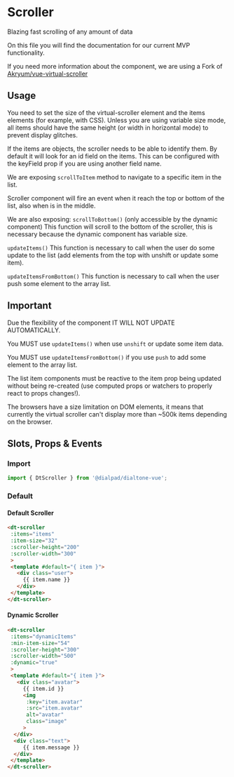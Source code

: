 

<Meta of={ScrollerStories} />

# Scroller

<Subtitle>
  Blazing fast scrolling of any amount of data
</Subtitle>

On this file you will find the documentation for our current MVP functionality.

If you need more information about the component, we are using a Fork of [Akryum/vue-virtual-scroller](https://github.com/Akryum/vue-virtual-scroller)

## Usage

You need to set the size of the virtual-scroller element and the items elements (for example, with CSS).
Unless you are using variable size mode, all items should have the same height (or width in horizontal mode)
to prevent display glitches.

If the items are objects, the scroller needs to be able to identify them.
By default it will look for an id field on the items. This can be configured with
the keyField prop if you are using another field name.

We are exposing `scrollToItem` method to navigate to a specific item in the list.

Scroller component will fire an event when it reach the top or bottom of the list, also when is in the middle.

We are also exposing:
`scrollToBottom()` (only accessible by the dynamic component)
This function will scroll to the bottom of the scroller, this is necessary because the dynamic component has variable size.

`updateItems()` This function is necessary to call when the user do some update to the list (add elements from the top with unshift or update some item).

`updateItemsFromBottom()` This function is necessary to call when the user push some element to the array list.

## Important
Due the flexibility of the component IT WILL NOT UPDATE AUTOMATICALLY.

You MUST use `updateItems()` when use `unshift` or update some item data.

You MUST use `updateItemsFromBottom()` if you use `push` to add some element to the array list.


The list item components must be reactive to the item prop being updated without
being re-created (use computed props or watchers to properly react to props changes!).

The browsers have a size limitation on DOM elements, it means that currently
the virtual scroller can't display more than ~500k items depending on the browser.

## Slots, Props & Events

<Controls />

### Import

```jsx
import { DtScroller } from '@dialpad/dialtone-vue';
```

### Default

#### Default Scroller

```html
<dt-scroller
 :items="items"
 :item-size="32"
 :scroller-height="200"
 :scroller-width="300"
 >
 <template #default="{ item }">
   <div class="user">
     {{ item.name }}
   </div>
 </template>
</dt-scroller>
```

#### Dynamic Scroller

```html
<dt-scroller
 :items="dynamicItems"
 :min-item-size="54"
 :scroller-height="300"
 :scroller-width="500"
 :dynamic="true"
 >
 <template #default="{ item }">
   <div class="avatar">
     {{ item.id }}
     <img
      :key="item.avatar"
      :src="item.avatar"
      alt="avatar"
      class="image"
     >
  </div>
  <div class="text">
     {{ item.message }}
  </div>
 </template>
</dt-scroller>
```
